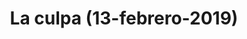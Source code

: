 ---
title: "La culpa (13-febrero-2019)"
link: "/culpa/"
description: "Debemos quitarla de nuestra mente y nuestro vocabulario por que no sirve para nada."
---